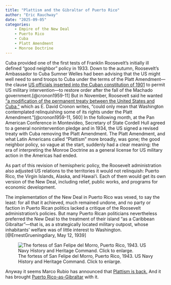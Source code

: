 ```yaml
---
title: "Plattism and the Gibraltar of Puerto Rico"
author: "Eric Rauchway"
date: "2025-09-05"
categories:
    - Empire of the New Deal
    - Puerto Rico
    - Cuba
    - Platt Amendment
    - Monroe Doctrine
---
```



Cuba provided one of the first tests of Franklin Roosevelt's initially ill defined "good neighbor" policy in 1933. Down to the autumn, Roosevelt's Ambassador to Cuba Sumner Welles had been advising that the US might well need to send troops to Cuba under the terms of the Platt Amendment---the clause [US officials inserted into the Cuban constitution of 1901](https://www.archives.gov/milestone-documents/platt-amendment)  to permit US military intervention---to restore order after the fall of the Machado government.[@cronon1959-11] But in November, Roosevelt said he wanted ["a modification of the permanent treaty between the United States and Cuba,"](https://www.presidency.ucsb.edu/documents/presidential-statement-non-intervention-cuba) which as E. David Cronon writes, "could only mean that Washington contemplated relinquishing some of its rights under the Platt Amendment."[@cronon1959-11, 560] In the following month, at the Pan American Conference in Montevideo, Secretary of State Cordell Hull agreed to a general nonintervention pledge and in 1934, the US signed a revised treaty with Cuba removing the Platt Amendment. The Platt Amendment, and what Latin Americans called "Plattism" more broadly, was gone; the good neighbor policy, so vague at the start, suddenly had a clear meaning: the era of interpreting the Monroe Doctrine as a general license for US military action in the Americas had ended.

As part of this revision of hemispheric policy, the Roosevelt administration also adjusted US relations to the territories it would not relinquish: Puerto Rico, the Virgin Islands, Alaska, and Hawaiʻi. Each of them would get its own version of the New Deal, including relief, public works, and programs for economic development. 

The implementation of the New Deal in Puerto Rico was vexed, to say the least: for all that it achieved, much remained undone, and no party or faction in Puerto Rican politics lacked a critique of the Roosevelt administration's policies. But many Puerto Rican politicians nevertheless preferred the New Deal to the treatment of their island "as a Caribbean Gibraltar"---that is, as a strategically located military outpost, whose inhabitants' welfare was of little interest to Washington.[@ErnestGrueningdiary, May 12, 1939]

![The fortess of San Felipe del Morro, Puerto Rico, 1943. US Navy History and Heritage Command. Click to enlarge.](./sf_pr.jpg){.lightbox}

Anyway it seems Marco Rubio has announced that [Plattism is back.](https://www.bbc.com/news/articles/cx23nzwjnwwo) And it has brought [Puerto Rico-as-Gibraltar](https://www.theguardian.com/us-news/2025/sep/05/trump-fighter-planes-puerto-rico-venezuela-drug-cartel) with it.